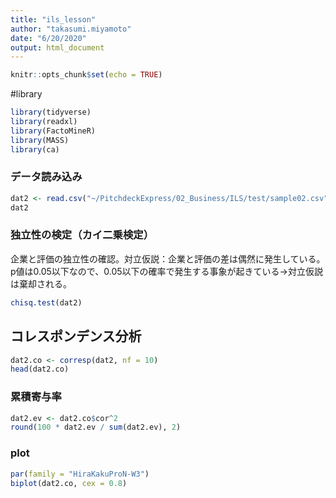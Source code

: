```yaml
---
title: "ils_lesson"
author: "takasumi.miyamoto"
date: "6/20/2020"
output: html_document
---
```


```r
knitr::opts_chunk$set(echo = TRUE)
```

#library
```r
library(tidyverse)
library(readxl)
library(FactoMineR)
library(MASS)
library(ca)
```

### データ読み込み
```r
dat2 <- read.csv("~/PitchdeckExpress/02_Business/ILS/test/sample02.csv", row.names = 1) 
dat2
```
### 独立性の検定（カイ二乗検定）
企業と評価の独立性の確認。対立仮説：企業と評価の差は偶然に発生している。
p値は0.05以下なので、0.05以下の確率で発生する事象が起きている→対立仮説は棄却される。
```r
chisq.test(dat2)
```

## コレスポンデンス分析
```r
dat2.co <- corresp(dat2, nf = 10)
head(dat2.co)
```

### 累積寄与率
```r
dat2.ev <- dat2.co$cor^2
round(100 * dat2.ev / sum(dat2.ev), 2)
```

### plot
```r
par(family = "HiraKakuProN-W3")
biplot(dat2.co, cex = 0.8)
```

